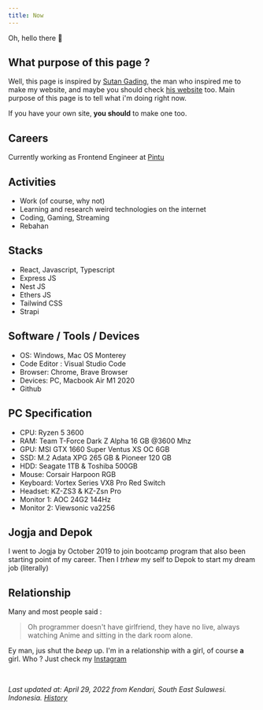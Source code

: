 ```yaml
---
title: Now
---
```


Oh, hello there 🤗

## What purpose of this page ?

Well, this page is inspired by [Sutan Gading](https://github.com/sutanlab), the man who inspired me to make my website, and maybe you should check [his website](https://sutanlab.id/) too.
Main purpose of this page is to tell what i'm doing right now.

If you have your own site, **you should** to make one too.

## Careers

Currently working as Frontend Engineer at [Pintu](https://pintu.co.id)

## Activities

- Work (of course, why not)
- Learning and research weird technologies on the internet
- Coding, Gaming, Streaming
- Rebahan

## Stacks

- React, Javascript, Typescript
- Express JS
- Nest JS
- Ethers JS
- Tailwind CSS
- Strapi

## Software / Tools / Devices

- OS: Windows, Mac OS Monterey
- Code Editor : Visual Studio Code
- Browser: Chrome, Brave Browser
- Devices: PC, Macbook Air M1 2020
- Github

## PC Specification

- CPU: Ryzen 5 3600
- RAM: Team T-Force Dark Z Alpha 16 GB @3600 Mhz
- GPU: MSI GTX 1660 Super Ventus XS OC 6GB
- SSD: M.2 Adata XPG 265 GB & Pioneer 120 GB
- HDD: Seagate 1TB & Toshiba 500GB
- Mouse: Corsair Harpoon RGB
- Keyboard: Vortex Series VX8 Pro Red Switch
- Headset: KZ-ZS3 & KZ-Zsn Pro
- Monitor 1: AOC 24G2 144Hz
- Monitor 2: Viewsonic va2256

## Jogja and Depok

I went to Jogja by October 2019 to join bootcamp program that also been starting point of my career. Then I *trhew* my self to Depok to start my dream job (literally)

## Relationship 

Many and most people said : 
> Oh programmer doesn't have girlfriend, they have no live, always watching Anime and sitting in the dark room alone.

Ey man, jus shut the *beep* up.
I'm in a relationship with a girl, of course **a** girl.
Who ? Just check my [Instagram](https://www.instagram.com/iyan_saputraaa)

<br/>


*Last updated at: April 29, 2022 from Kendari, South East Sulawesi. Indonesia. [History](https://github.com/iyansr/iyansr.id-reborn/commits/master/src/data/now/index.mdx)* 
